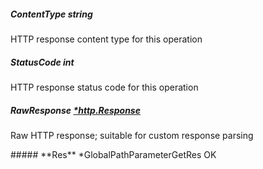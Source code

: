 
##### **ContentType** string
HTTP response content type for this operation

##### **StatusCode** int
HTTP response status code for this operation

##### **RawResponse** [*http.Response](https://pkg.go.dev/net/http#Response)
Raw HTTP response; suitable for custom response parsing

<Collapsible>
    ##### **Res** *GlobalPathParameterGetRes
    OK
    <Collapsible.Break/>
    <GlobalPathParameterGetRes/>
</Collapsible>


